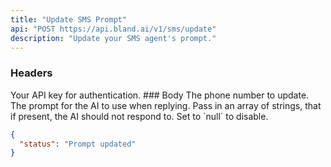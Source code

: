 ```yaml
---
title: "Update SMS Prompt"
api: "POST https://api.bland.ai/v1/sms/update"
description: "Update your SMS agent's prompt."
---
```


### Headers

<ParamField header="authorization" type="string" required>
  Your API key for authentication.
</ParamField>
### Body


<ParamField body="phone_number" type="string">
The phone number to update.
</ParamField>

<ParamField body="prompt" type="string">
The prompt for the AI to use when replying. 
</ParamField>

<ParamField body="ignore_keywords" type="array">
Pass in an array of strings, that if present, the AI should not respond to. Set to `null` to disable.
</ParamField>

<ResponseExample>

```json Response
{
  "status": "Prompt updated"
}
```

</ResponseExample>









